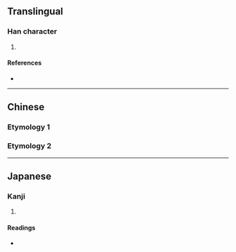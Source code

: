 {{character info/new}}
==Translingual==

===Han character===
{{Han char|rn=91|rad=片|as=09|sn=13|four=|canj=LLPKP,LNPKP|ids=⿰片怱}}

# {{defn|Han|sort=片09}}

====References====
* {{Han ref|kx=0693.420|dkj=19865|dj=1107.060|hdz=32018.070|uh=724E|ud=29262}}

----

==Chinese==

===Etymology 1===
{{zh-see|囪|v}}

===Etymology 2===
{{zh-see|窗|v}}

----

==Japanese==

===Kanji===
{{ja-kanji|grade=|rs=片09}}

# {{defn|lang=ja|sort=片09}}

====Readings====
* {{ja-readings|on=[[そう]] (sō)|kun=[[まど]] (mado)}}